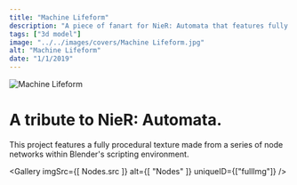 ```yaml
---
title: "Machine Lifeform"
description: "A piece of fanart for NieR: Automata that features fully procedural textures."
tags: ["3d model"]
image: "../../images/covers/Machine Lifeform.jpg"
alt: "Machine Lifeform"
date: "1/1/2019"
---
```






<img src={CoverImage.src} alt="Machine Lifeform" class="fullImgCover"/>
<div class="caseStudy">
<Overview
  year="2019"
  tags={["individual project", "tools - blender"]}
>

<h1 slot="header">
  A tribute to NieR: Automata.
</h1>
<div slot="overviewDescription">
  <p>
    This project features a fully procedural texture made from a series of node networks within Blender's scripting environment.
  </p>
</div>

</Overview>

<Gallery
  imgSrc={[
    Nodes.src
  ]}
  alt={[
    "Nodes"
  ]}
  uniqueID={["fullImg"]} />


</div>